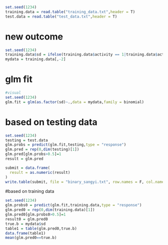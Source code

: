 ```{r}
set.seed(1234)
training.data = read.table("training_data.txt",header = T)
test.data = read.table("test_data.txt",header = T)
```


# new outcome
```{r}
set.seed(1234)
training.data$sd = ifelse(training.data$activity == 1|training.data$activity ==2|training.data$activity ==3,1,0)
mydata = training.data[,-2]
```


# glm fit
```{r}
#visual
set.seed(1234)
glm.fit = glm(as.factor(sd)~.,data = mydata,family = binomial)
```
# based on testing data
```{r}
set.seed(1234)
testing = test.data
glm.probs = predict(glm.fit,testing,type = "response")
glm.pred = rep(0,dim(testing)[1])
glm.pred[glm.probs>0.5]=1
result = glm.pred
```

```{r}
submit = data.frame(
  result = as.numeric(result)
)
write.table(submit, file = "binary_sangyi.txt", row.names = F, col.names = F)
```

#based on  training data
```{r}
set.seed(1234)
glm.probs0 = predict(glm.fit,training.data,type = "response")
glm.pred0 = rep(0,dim(training.data)[1])
glm.pred0[glm.probs0>0.5]=1
result0 = glm.pred0
true.b = mydata$sd
table1 = table(glm.pred0,true.b)
data.frame(table1)
mean(glm.pred0==true.b)
```